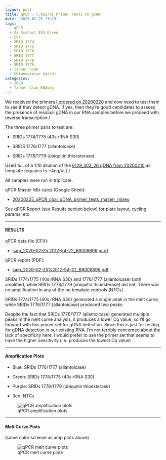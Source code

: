 ```yaml
---
layout: post
title: qPCR - C.bairdi Primer Tests on gDNA
date: '2020-02-25 13:23'
tags:
  - qPCR
  - 2x SsoFast EVA Green
  - CFX
  - SRID 1774
  - SRID 1775
  - SRID 1776
  - SRID 1777
  - SRID 1778
  - SRID 1779
  - Tanner crab
  - Chionoecetes bairdi
categories:
  - 2020
  - Tanner Crab RNAseq
---
```

We received the primers [I ordered on 20200220](https://robertslab.github.io/sams-notebook/posts/2020/2020-02-20-Primer-Design---C.bairdi-Primers-for-Checking-RNA-for-Residual-gDNA/) and now need to test them to see if they detect gDNA. If yes, then they're good candidates to assess the presence of residual gDNA in our RNA samples before we proceed with reverse transcription./

The three primer pairs to test are:

- SRIDs 1774/1775 (40s rRNA S30)

- SRIDS 1776/1777 (allantoicase)

- SRIDs 1778/1779 (ubiquitin thioesterase)

Used 1uL of a 1:10 dilution of the [6129_403_26 gDNA from 20200210](https://robertslab.github.io/sams-notebook/posts/2020/2020-02-10-DNA-Isolation-and-Quantification---Additional-C.bairdi-gDNA-from-Sample-6129_403_26/) as template (equates to ~4ng/uL)./

All samples were run in triplicate.


qPCR Master Mix calcs (Google Sheet):

- [20200225_qPCR_cbai_gDNA_primer_tests_master_mixes](https://docs.google.com/spreadsheets/d/1zJa6J-xfW6Fv-hqTFz4B77J0hl1Pfab1r_BtphJjSOk/edit?usp=sharing)


See qPCR Report (see Results section below) for plate layout, cycling params, etc.

---

#### RESULTS

qPCR data file (CFX):

- [sam_2020-02-25 2012-54-22_BR006896.pcrd](https://owl.fish.washington.edu/scaphapoda/qPCR_data/cfx_connect_data/sam_2020-02-25%2012-54-22_BR006896.pcrd)

qPCR report (PDF):

- [sam_2020-02-25%2012-54-22_BR006896.pdf](https://owl.fish.washington.edu/Athaliana/qPCR_data/qPCR_reports/sam_2020-02-25%2012-54-22_BR006896.pdf)

SRIDs 1774/1775 (40s rRNA S30) and 1776/1777 (allantoicase) both amplified, while SRIDs 1778/1779 (ubiquitin thioesterase) did not. There was no amplification in any of the no template controls (NTCs).

SRIDs 1774/1775 (40s rRNA S30) generated a single peak in the melt curve, while SRIDs 1776/1777 (allantoicase) produced two peaks.

Despite the fact that SRIDs 1776/1777 (allantoicase) generated multiple peaks in the melt curve analysis, it produces a lower Cq value, so I'll go forward with this primer set for gDNA detection. Since this is just for testing for gDNA detection in our existing RNA, I'm not terribly concerned about the lack of specificity here. I would prefer to use the primer set that seems to have the higher sensitivity (i.e. produces the lowest Cq value)


---

#### Ampflication Plots

- Blue: SRIDs 1776/1777 (allantoicase)

- Green: SRIDs 1774/1775 (40s rRNA S30)

- Purple: SRIDs 1778/1779 (ubiquitin thioesterase)

 - Red: NTCs

![qPCR amplification plots](https://owl.fish.washington.edu/Athaliana/qPCR_data/sam_2020-02-25%2012-54-22_amp_plots.png)



---

#### Melt Curve Plots

(same color scheme as amp plots above)


![qPCR melt curve plots](https://owl.fish.washington.edu/Athaliana/qPCR_data/sam_2020-02-25%2012-54-22_melt_plots.png)

